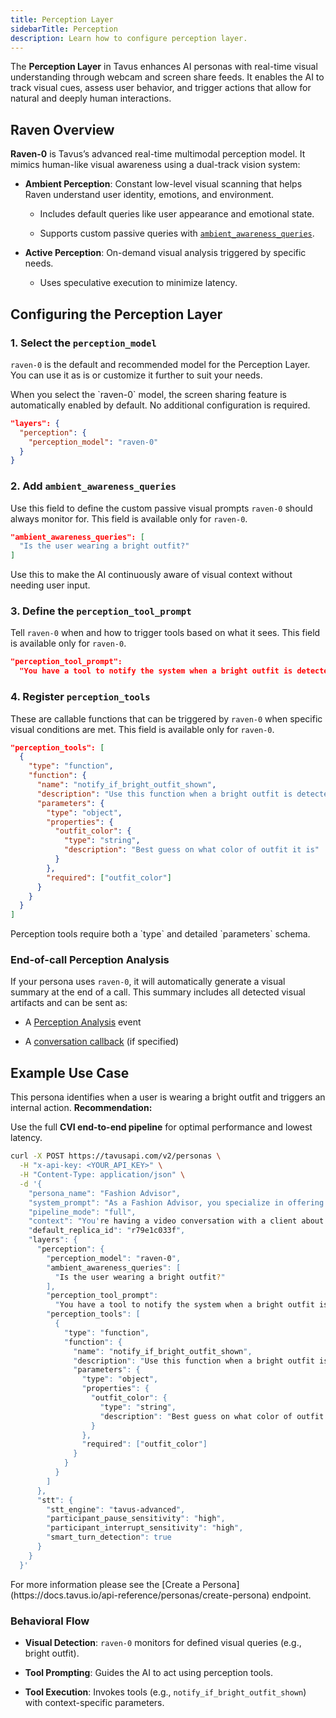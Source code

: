 ```yaml
---
title: Perception Layer
sidebarTitle: Perception
description: Learn how to configure perception layer.
---
```


The **Perception Layer** in Tavus enhances AI personas with real-time visual understanding through webcam and screen share feeds. It enables the AI to track visual cues, assess user behavior, and trigger actions that allow for natural and deeply human interactions.

## Raven Overview
**Raven-0** is Tavus’s advanced real-time multimodal perception model. It mimics human-like visual awareness using a dual-track vision system:

- **Ambient Perception**: Constant low-level visual scanning that helps Raven understand user identity, emotions, and environment.

  - Includes default queries like user appearance and emotional state.

  - Supports custom passive queries with [`ambient_awareness_queries`](#2-add-ambient-awareness-queries).

- **Active Perception**: On-demand visual analysis triggered by specific needs.

  - Uses speculative execution to minimize latency.

## Configuring the Perception Layer

### 1. Select the `perception_model`

`raven-0` is the default and recommended model for the Perception Layer. You can use it as is or customize it further to suit your needs.

<Note>
When you select the `raven-0` model, the screen sharing feature is automatically enabled by default. No additional configuration is required.
</Note>

```json
"layers": {
  "perception": {
    "perception_model": "raven-0"
  }
}
```

### 2. Add `ambient_awareness_queries`
Use this field to define the custom passive visual prompts `raven-0` should always monitor for.
<Note>
This field is available only for `raven-0`.
</Note>
```json
"ambient_awareness_queries": [
  "Is the user wearing a bright outfit?"
]
```

<Tip>
Use this to make the AI continuously aware of visual context without needing user input.
</Tip>

### 3. Define the `perception_tool_prompt`

Tell `raven-0` when and how to trigger tools based on what it sees.
<Note>
This field is available only for `raven-0`.
</Note>
```json
"perception_tool_prompt":
  "You have a tool to notify the system when a bright outfit is detected, named `notify_if_bright_outfit_shown`. You MUST use this tool when a bright outfit is detected."
```

### 4. Register `perception_tools`

These are callable functions that can be triggered by `raven-0` when specific visual conditions are met.
<Note>
This field is available only for `raven-0`.
</Note>
```json
"perception_tools": [
  {
    "type": "function",
    "function": {
      "name": "notify_if_bright_outfit_shown",
      "description": "Use this function when a bright outfit is detected in the image with high confidence",
      "parameters": {
        "type": "object",
        "properties": {
          "outfit_color": {
            "type": "string",
            "description": "Best guess on what color of outfit it is"
          }
        },
        "required": ["outfit_color"]
      }
    }
  }
]
```

<Note>
Perception tools require both a `type` and detailed `parameters` schema.
</Note>

### End-of-call Perception Analysis

If your persona uses `raven-0`, it will automatically generate a visual summary at the end of a call. This summary includes all detected visual artifacts and can be sent as:

- A [Perception Analysis](https://docs.tavus.io/sections/event-schemas/conversation-perception-analysis) event

- A [conversation callback](https://docs.tavus.io/sections/conversational-video-interface/conversation-callbacks) (if specified)

## Example Use Case

This persona identifies when a user is wearing a bright outfit and triggers an internal action.
<Tip>
**Recommendation:**

Use the full **CVI end-to-end pipeline** for optimal performance and lowest latency.
</Tip>
```bash
curl -X POST https://tavusapi.com/v2/personas \
  -H "x-api-key: <YOUR_API_KEY>" \
  -H "Content-Type: application/json" \
  -d '{
    "persona_name": "Fashion Advisor",
    "system_prompt": "As a Fashion Advisor, you specialize in offering tailored fashion advice.",
    "pipeline_mode": "full",
    "context": "You're having a video conversation with a client about their outfit.",
    "default_replica_id": "r79e1c033f",
    "layers": {
      "perception": {
        "perception_model": "raven-0",
        "ambient_awareness_queries": [
          "Is the user wearing a bright outfit?"
        ],
        "perception_tool_prompt":
          "You have a tool to notify the system when a bright outfit is detected, named `notify_if_bright_outfit_shown`. You MUST use this tool when a bright outfit is detected.",
        "perception_tools": [
          {
            "type": "function",
            "function": {
              "name": "notify_if_bright_outfit_shown",
              "description": "Use this function when a bright outfit is detected in the image with high confidence",
              "parameters": {
                "type": "object",
                "properties": {
                  "outfit_color": {
                    "type": "string",
                    "description": "Best guess on what color of outfit it is"
                  }
                },
                "required": ["outfit_color"]
              }
            }
          }
        ]
      },
      "stt": {
        "stt_engine": "tavus-advanced",
        "participant_pause_sensitivity": "high",
        "participant_interrupt_sensitivity": "high",
        "smart_turn_detection": true
      }
    }
  }'
```
<Note>
For more information please see the [Create a Persona](https://docs.tavus.io/api-reference/personas/create-persona) endpoint.
</Note>

### Behavioral Flow

- **Visual Detection**: `raven-0` monitors for defined visual queries (e.g., bright outfit).

- **Tool Prompting**: Guides the AI to act using perception tools.

- **Tool Execution**: Invokes tools (e.g., `notify_if_bright_outfit_shown`) with context-specific parameters.

